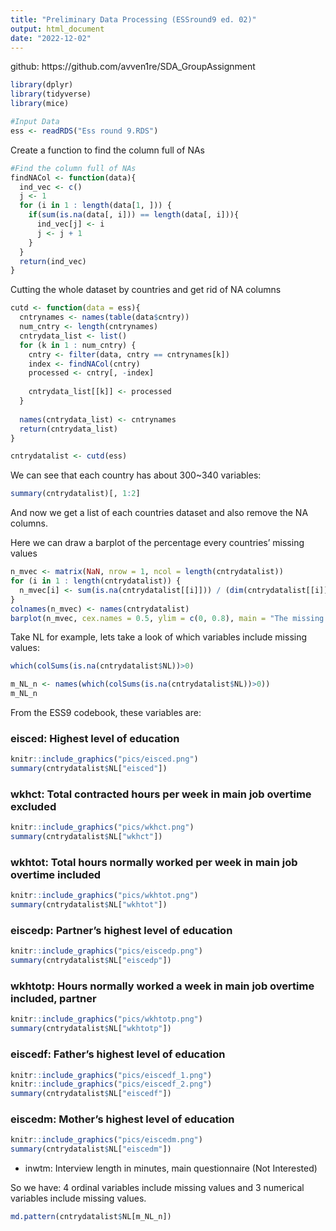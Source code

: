 ```yaml
---
title: "Preliminary Data Processing (ESSround9 ed. 02)"
output: html_document
date: "2022-12-02"
---
```

github: https://github.com/avven1re/SDA_GroupAssignment

```r
library(dplyr)
library(tidyverse)
library(mice)

#Input Data
ess <- readRDS("Ess round 9.RDS")
```

Create a function to find the column full of NAs
```r
#Find the column full of NAs
findNACol <- function(data){
  ind_vec <- c()
  j <- 1
  for (i in 1 : length(data[1, ])) {
    if(sum(is.na(data[, i])) == length(data[, i])){
      ind_vec[j] <- i
      j <- j + 1
    }
  }
  return(ind_vec)
}
```

Cutting the whole dataset by countries and get rid of NA columns
```r
cutd <- function(data = ess){
  cntrynames <- names(table(data$cntry))
  num_cntry <- length(cntrynames)
  cntrydata_list <- list()
  for (k in 1 : num_cntry) {
    cntry <- filter(data, cntry == cntrynames[k])
    index <- findNACol(cntry)
    processed <- cntry[, -index]
    
    cntrydata_list[[k]] <- processed
  }
  
  names(cntrydata_list) <- cntrynames
  return(cntrydata_list)
}

cntrydatalist <- cutd(ess)
```

We can see that each country has about 300~340 variables:
```r
summary(cntrydatalist)[, 1:2]
```

And now we get a list of each countries dataset and also remove the NA columns.

Here we can draw a barplot of the percentage every countries' missing values
```r
n_mvec <- matrix(NaN, nrow = 1, ncol = length(cntrydatalist))
for (i in 1 : length(cntrydatalist)) {
  n_mvec[i] <- sum(is.na(cntrydatalist[[i]])) / (dim(cntrydatalist[[i]])[1] * dim(cntrydatalist[[i]])[2]) * 100
}
colnames(n_mvec) <- names(cntrydatalist)
barplot(n_mvec, cex.names = 0.5, ylim = c(0, 0.8), main = "The missing value percentage in each country (%)")
```

Take NL for example, lets take a look of which variables include missing values:
```r
which(colSums(is.na(cntrydatalist$NL))>0)

m_NL_n <- names(which(colSums(is.na(cntrydatalist$NL))>0))
m_NL_n
```
From the ESS9 codebook, these variables are:
 
### eisced: Highest level of education
 
```r
knitr::include_graphics("pics/eisced.png")
summary(cntrydatalist$NL["eisced"])
```

### wkhct: Total contracted hours per week in main job overtime excluded
 
```r
knitr::include_graphics("pics/wkhct.png")
summary(cntrydatalist$NL["wkhct"])
```

### wkhtot: Total hours normally worked per week in main job overtime included

```r
knitr::include_graphics("pics/wkhtot.png")
summary(cntrydatalist$NL["wkhtot"])
```

### eiscedp: Partner's highest level of education
 
```r
knitr::include_graphics("pics/eiscedp.png")
summary(cntrydatalist$NL["eiscedp"])
```

### wkhtotp: Hours normally worked a week in main job overtime included, partner
 
```r
knitr::include_graphics("pics/wkhtotp.png")
summary(cntrydatalist$NL["wkhtotp"])
```

### eiscedf: Father's highest level of education
 
```r
knitr::include_graphics("pics/eiscedf_1.png")
knitr::include_graphics("pics/eiscedf_2.png")
summary(cntrydatalist$NL["eiscedf"])
```

### eiscedm: Mother's highest level of education
 
```r
knitr::include_graphics("pics/eiscedm.png")
summary(cntrydatalist$NL["eiscedm"])
```

 - inwtm: Interview length in minutes, main questionnaire (Not Interested)
 
So we have: 4 ordinal variables include missing values and 3 numerical variables include missing values.

```r
md.pattern(cntrydatalist$NL[m_NL_n])
```